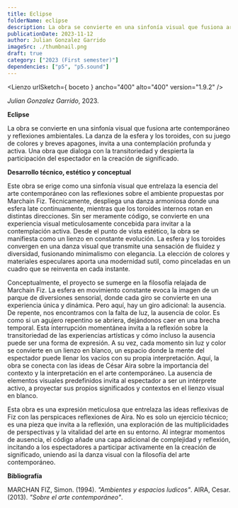 ```yaml
---
title: Eclipse
folderName: eclipse
description: La obra se convierte en una sinfonía visual que fusiona arte contemporáneo y reflexiones ambientales.
publicationDate: 2023-11-12
author: Julian Gonzalez Garrido
imageSrc: ./thumbnail.png
draft: true
category: ["2023 (First semester)"]
dependencies: ["p5", "p5.sound"]
---
```




<Lienzo urlSketch={ boceto } ancho="400" alto="400" version="1.9.2" />

_Julian Gonzalez Garrido_, 2023.

**Eclipse**

La obra se convierte en una sinfonía visual que fusiona arte contemporáneo y reflexiones ambientales. La danza de la esfera y los toroides, con su juego de colores y breves apagones, invita a una contemplación profunda y activa. Una obra que dialoga con la transitoriedad y despierta la participación del espectador en la creación de significado.

**Desarrollo técnico, estético y conceptual**


Este obra se erige como una sinfonía visual que entrelaza la esencia del arte contemporáneo con las reflexiones sobre el ambiente propuestas por Marchain Fiz. Técnicamente, despliega una danza armoniosa donde una esfera late continuamente, mientras que los toroides internos rotan en distintas direcciones. Sin ser meramente código, se convierte en una experiencia visual meticulosamente concebida para invitar a la contemplación activa.
Desde el punto de vista estético, la obra se manifiesta como un lienzo en constante evolución. La esfera y los toroides convergen en una danza visual que transmite una sensación de fluidez y diversidad, fusionando minimalismo con elegancia. La elección de colores y materiales especulares aporta una modernidad sutil, como pinceladas en un cuadro que se reinventa en cada instante.

Conceptualmente, el proyecto se sumerge en la filosofía relajada de Marchain Fiz. La esfera en movimiento constante evoca la imagen de un parque de diversiones sensorial, donde cada giro se convierte en una experiencia única y dinámica. Pero aquí, hay un giro adicional: la ausencia. De repente, nos encontramos con la falta de luz, la ausencia de color. Es como si un agujero repentino se abriera, dejándonos caer en una brecha temporal. Esta interrupción momentánea invita a la reflexión sobre la transitoriedad de las experiencias artísticas y cómo incluso la ausencia puede ser una forma de expresión.
A su vez, cada momento sin luz y color se convierte en un lienzo en blanco, un espacio donde la mente del espectador puede llenar los vacíos con su propia interpretación. Aquí, la obra se conecta con las ideas de César Aira sobre la importancia del contexto y la interpretación en el arte contemporáneo. La ausencia de elementos visuales predefinidos invita al espectador a ser un intérprete activo, a proyectar sus propios significados y contextos en el lienzo visual en blanco.

Esta obra es una expresión meticulosa que entrelaza las ideas reflexivas de Fiz con las perspicaces reflexiones de Aira. No es solo un ejercicio técnico; es una pieza que invita a la reflexión, una exploración de las multiplicidades de perspectivas y la vitalidad del arte en su entorno. Al integrar momentos de ausencia, el código añade una capa adicional de complejidad y reflexión, incitando a los espectadores a participar activamente en la creación de significado, uniendo así la danza visual con la filosofía del arte contemporáneo.


**Bibliografía**

MARCHAN FIZ, Simon. (1994). _"Ambientes y espacios ludicos"_.
AIRA, Cesar. (2013). _"Sobre el arte contemporáneo"_.